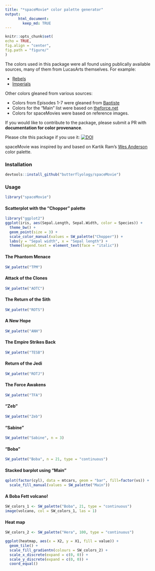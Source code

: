 ```yaml
---
title: "*spaceMovie* color palette generator"
output:  
      html_document:  
        keep_md: TRUE 
---
```

```r
knitr::opts_chunk$set(
echo = TRUE, 
fig.align = "center",
fig.path = "figure/"
)
```

The colors used in this package were all found using publically available sources, many of them from LucasArts themselves. For example:

- [Rebels](http://www.starwars.com/news/star-wars-rebels-costume-color-guide-for-padawans-twileks-and-more)
- [Imperials](http://www.starwars.com/news/star-wars-rebels-costume-color-guide-for-imperials)

Other colors gleaned from various sources:

- Colors from Episodes 1-7 were gleaned from [Baptiste](http://www.fubiz.net/en/2015/04/20/the-colors-of-star-wars-palettes/)
- Colors for the "Main" list were based on [theforce.net](http://www.theforce.net/fanfilms/postproduction/crawl/opening.asp0.)
- Colors for spaceMovies were based on reference images.

If you would like to contribute to the package, please submit a PR with **documentation for color provenance**.

Please cite this package if you use it: [![DOI](https://zenodo.org/badge/78565513.svg)](https://zenodo.org/badge/latestdoi/78565513)

spaceMovie was inspired by and based on Kartik Ram's [Wes Anderson](https://github.com/karthik/wesanderson) color palette.

### Installation
```r
devtools::install_github("butterflyology/spaceMovie")
```

### Usage
```r
library("spaceMovie")
```

#### Scatterplot with the "Chopper" palette
```r
library("ggplot2")
ggplot(iris, aes(Sepal.Length, Sepal.Width, color = Species)) +
  theme_bw() +
  geom_point(size = 3) +
  scale_color_manual(values = SW_palette("Chopper")) +
  labs(y = "Sepal width", x = "Sepal length") +
  theme(legend.text = element_text(face = "italic"))
```

#### The Phantom Menace
```r
SW_palette("TPM")
```

#### Attack of the Clones
```r
SW_palette("AOTC")
```

#### The Return of the Sith
```r
SW_palette("ROTS")
```

#### A New Hope
```r
SW_palette("ANH")
```

#### The Empire Strikes Back
```r
SW_palette("TESB")
```

#### Return of the Jedi
```r
SW_palette("ROTJ")
```

#### The Force Awakens
```r
SW_palette("TFA")
```

#### "Zeb"
```r
SW_palette("Zeb")
```

#### "Sabine"
```r
SW_palette("Sabine", n = 3)
```

#### "Boba"
```r
SW_palette("Boba", n = 21, type = "continuous")
```

#### Stacked barplot using "Main"
```r
qplot(factor(cyl), data = mtcars, geom = "bar", fill=factor(vs)) +
  scale_fill_manual(values = SW_palette("Main"))
```

#### A Boba Fett volcano!
```r
SW_colors_1 <- SW_palette("Boba", 21, type = "continuous")
image(volcano, col = SW_colors_1, las = 1)
```

#### Heat map
```r
SW_colors_2 <- SW_palette("Hera", 100, type = "continuous")

ggplot(heatmap, aes(x = X2, y = X1, fill = value)) + 
  geom_tile() + 
  scale_fill_gradientn(colours = SW_colors_2) + 
  scale_x_discrete(expand = c(0, 0)) +
  scale_y_discrete(expand = c(0, 0)) + 
  coord_equal() 
```
